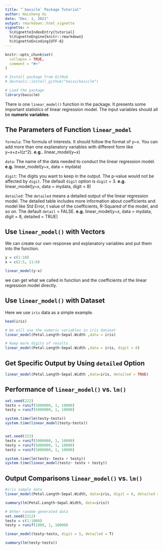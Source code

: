 ```yaml
---
title: "`basiclm` Package Tutorial"
author: Haisheng Xu
date: "Dec. 1, 2021"
output: rmarkdown::html_vignette
vignette: >
  %\VignetteIndexEntry{tutorial}
  %\VignetteEngine{knitr::rmarkdown}
  %\VignetteEncoding{UTF-8}
---
```


```r
knitr::opts_chunk$set(
  collapse = TRUE,
  comment = "#>"
)
```

```r
# Install package from GitHub
# devtools::install_github("haisx/basiclm")

# Load the package
library(basiclm)
```
There is one `linear_model()` function in the package. It presents some important statistics of linear regression model. 
The input variables should all be **numeric variables**.

## The Parameters of Function `linear_model`
`formula`: The formula of interests. It should follow the format of y~x. You can add more than one explanatory variables with different form like y~x+z+I(z^2).
**e.g.**. linear_model(y~x)

`data`: The name of the data needed to conduct the linear regression model. 
**e.g.** linear_model(y~x, data = mydata)

`digit`: The digits you want to keep in the output. The p-value would not be affected by `digit`. The default `digit` option is `digit` = 3.
**e.g.** linear_model(y~x, data = mydata, digit = 8)

`detailed`: The `detailed` means a detailed output of the linear regression model. The detailed table includes more information about coefficients and model like Std Error, t value of the coefficients, R-Squared of the model, and so on. The default `detail` = FALSE. 
**e.g.** linear_model(y~x, data = mydata, digit = 8, detailed = TRUE)


## Use `linear_model()` with Vectors
We can create our own response and explanatory variables and put them into the function.
```r
y = c(1:10)
x = c(2:5, 11:6)

linear_model(y~x)

```
we can get what we called in function and the coefficients of the linear regression model directly.

## Use `linear_model()` with Dataset
Here we use `iris` data as a simple example.
```r
head(iris)

# We will use the numeric variables in iris dataset
linear_model(Petal.Length~Sepal.Width ,data = iris)

# Keep more digits of results
linear_model(Petal.Length~Sepal.Width ,data = iris, digit = 8)
```

## Get Specific Output by Using `detailed` Option
```r
linear_model(Petal.Length~Sepal.Width ,data=iris, detailed = TRUE)

```

## Performance of `linear_model()` vs. `lm()`
```r
set.seed(222)
testx = runif(5000000, 1, 10000)
testy = runif(5000000, 1, 10000)

system.time(lm(testy~testx))
system.time(linear_model(testy~testx))


set.seed(223)
testx = runif(5000000, 1, 10000)
testy = runif(5000000, 1, 10000)
testz = runif(5000000, 1, 10000)

system.time(lm(testz~ testx + testy))
system.time(linear_model(testz~ testx + testy))
```

## Output Comparisons `linear_model()` vs. `lm()`
```r
#iris sample data
linear_model(Petal.Length~Sepal.Width, data=iris, digit = 8, detailed = T)

summary(lm(Petal.Length~Sepal.Width, data=iris))

# Other random generated data
set.seed(2212)
testx = c(1:1000)
testy = runif(1000, 1, 10000)

linear_model(testy~testx, digit = 5, detailed = T)

summary(lm(testy~testx))
```
